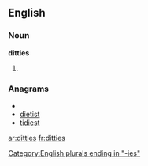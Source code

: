 ==English==

===Noun===
'''ditties'''

# {{plural of|[[ditty]]}}

===Anagrams===
* {{alphagram|deiistt}}
* [[dietist#English|dietist]]
* [[tidiest#English|tidiest]]

[[Category:English plurals ending in "-ies"]]

[[ar:ditties]]
[[fr:ditties]]